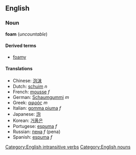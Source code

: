 ==English==
===Noun===
'''foam''' (''uncountable'')

====Derived terms====
*[[foamy]]

====Translations====
*Chinese: [[泡沫]]
*Dutch: [[schuim]] ''n''
*French: [[mousse]] ''f''
*German: [[Schaumgummi]] ''m''
*Greek: [[αφρός]] ''m''
*Italian: [[gomma piuma]] ''f''
*Japanese: [[泡]]
*Korean: [[거품은]]
*Portugese: [[espuma]] ''f''
*Russian: [[пена]] ''f'' (pena)
*Spanish: [[espuma]] ''f''

[[Category:English intransitive verbs]][[Category:English nouns]]